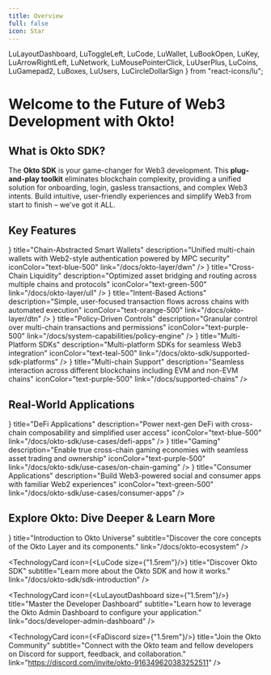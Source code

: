 ```yaml
---
title: Overview
full: false
icon: Star
---
```


  LuLayoutDashboard, LuToggleLeft, LuCode, LuWallet, LuBookOpen, 
  LuKey, LuArrowRightLeft, LuNetwork, LuMousePointerClick, 
  LuUserPlus, LuCoins, LuGamepad2, LuBoxes, LuUsers, LuCircleDollarSign
} from "react-icons/lu";

# Welcome to the Future of Web3 Development with Okto!

<QuickStartBanner />

## What is Okto SDK?

The **Okto SDK** is your game-changer for Web3 development. This **plug-and-play toolkit** eliminates blockchain complexity, providing a unified solution for onboarding, login, gasless transactions, and complex Web3 intents. Build intuitive, user-friendly experiences and simplify Web3 from start to finish – we've got it ALL.

## Key Features

<div className="grid grid-cols-1 md:grid-cols-3 gap-6 min-h-[200px] [&>*]:h-[140px] [&>*>div]:h-full [&>*>div]:flex [&>*>div]:flex-col">
  <FeatureCard
    icon={<LuWallet size={20} />}
    title="Chain-Abstracted Smart Wallets"
    description="Unified multi-chain wallets with Web2-style authentication powered by MPC security"
    iconColor="text-blue-500"
    link="/docs/okto-layer/dwn"
  />
  <FeatureCard
    icon={<LuArrowRightLeft size={20} />}
    title="Cross-Chain Liquidity"
    description="Optimized asset bridging and routing across multiple chains and protocols"
    iconColor="text-green-500"
    link="/docs/okto-layer/ull"
  />
  <FeatureCard
    icon={<LuMousePointerClick size={20} />}
    title="Intent-Based Actions"
    description="Simple, user-focused transaction flows across chains with automated execution"
    iconColor="text-orange-500"
    link="/docs/okto-layer/dtn"
  />
  <FeatureCard
    icon={<LuToggleLeft size={20} />}
    title="Policy-Driven Controls"
    description="Granular control over multi-chain transactions and permissions"
    iconColor="text-purple-500"
    link="/docs/system-capabilities/policy-engine"
  />
  <FeatureCard
    icon={<LuUserPlus size={20} />}
    title="Multi-Platform SDKs"
    description="Multi-platform SDKs for seamless Web3 integration"
    iconColor="text-teal-500"
    link="/docs/okto-sdk/supported-sdk-platforms"
  />
  <FeatureCard
    icon={<LuNetwork size={20} />}
    title="Multi-chain Support"
    description="Seamless interaction across different blockchains including EVM and non-EVM chains"
    iconColor="text-purple-500"
    link="/docs/supported-chains"
  />
</div>

## Real-World Applications

<div className="grid grid-cols-1 md:grid-cols-3 gap-6">
  <FeatureCard
    icon={<LuCircleDollarSign size={20} />}
    title="DeFi Applications"
    description="Power next-gen DeFi with cross-chain composability and simplified user access"
    iconColor="text-blue-500"
    link="/docs/okto-sdk/use-cases/defi-apps"
  />
  <FeatureCard
    icon={<LuGamepad2 size={20} />}
    title="Gaming"
    description="Enable true cross-chain gaming economies with seamless asset trading and ownership"
    iconColor="text-purple-500"
    link="/docs/okto-sdk/use-cases/on-chain-gaming"
  />
  <FeatureCard
    icon={<LuUsers size={20} />}
    title="Consumer Applications"
    description="Build Web3-powered social and consumer apps with familiar Web2 experiences"
    iconColor="text-green-500"
    link="/docs/okto-sdk/use-cases/consumer-apps"
  />
</div>

## Explore Okto: Dive Deeper & Learn More

<div className="grid grid-cols-1 md:grid-cols-2 gap-3 md:gap-6 lg:gap-8">
  <TechnologyCard
      icon={<LuBookOpen size={"1.5rem"}/>}
      title="Introduction to Okto Universe"
      subtitle="Discover the core concepts of the Okto Layer and its components."
      link="/docs/okto-ecosystem"
  />

  <TechnologyCard
      icon={<LuCode size={"1.5rem"}/>}
      title="Discover Okto SDK"
      subtitle="Learn more about the Okto SDK and how it works."
      link="/docs/okto-sdk/sdk-introduction"
  />

  <TechnologyCard
      icon={<LuLayoutDashboard size={"1.5rem"}/>}
      title="Master the Developer Dashboard"
      subtitle="Learn how to leverage the Okto Admin Dashboard to configure your application."
      link="docs/developer-admin-dashboard"
  />

   <TechnologyCard
      icon={<FaDiscord size={"1.5rem"}/>}
      title="Join the Okto Community"
      subtitle="Connect with the Okto team and fellow developers on Discord for support, feedback, and collaboration."
      link="https://discord.com/invite/okto-916349620383252511"
  />
</div>